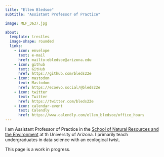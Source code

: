 ```yaml
---
title: "Ellen Bledsoe"
subtitle: "Assistant Professor of Practice"

image: MLP_3637.jpg

about: 
  template: trestles
  image-shape: rounded
  links: 
    - icon: envelope
      text: e-mail
      href: mailto:ebledsoe@arizona.edu
    - icon: github
      text: GitHub
      href: https://github.com/bleds22e
    - icon: mastodon
      text: Mastodon
      href: https://ecoevo.social/@bleds22e
    - icon: twitter
      text: Twitter
      href: https://twitter.com/bleds22e
    - icon: calendar-event
      text: Calendly
      href: https://www.calendly.com/ellen_bledsoe/office_hours
---
```


I am Assistant Professor of Practice in the [School of Natural Resources and the Environment](https://nature.arizona.edu/) at th University of Arizona. I primarily teach undergraduates in data science with an ecological twist.

This page is a work in progress.
